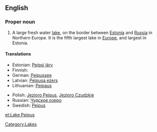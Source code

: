 ==English==
{{wikipedia}}

===Proper noun===
{{en-proper noun|sg=[[peipus|Peipus]]}}

# A large fresh water [[lake]], on the border between [[Estonia]] and [[Russia]] in Northern Europe. It is the fifth largest lake in [[Europe]], and largest in Estonia.

====Translations====
{{trans-top|lake in Estonia/Russia}}
* Estonian: [[Peipsi järv]]
* Finnish: {{t+|fi|Peipsijärvi}}
* German: [[Peipussee]]
* Latvian: [[Peipusa ezers]]
* Lithuanian: [[Peipaus]]
{{trans-mid}}
* Polish: [[Jezioro Pejpus]], [[Jezioro Czudzkie]]
* Russian: [[Чудское озеро]]
* Swedish: [[Peipus]]
{{trans-bottom}}

[[Category:Lakes]]

[[et:Lake Peipus]]